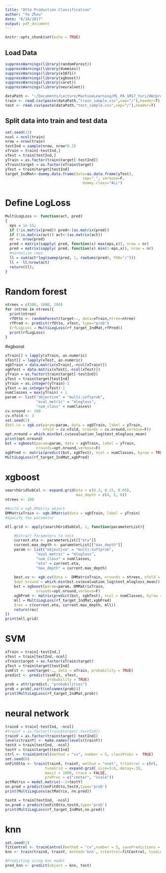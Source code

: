 ```yaml
---
title: "Otto Production Classification"
author: "Ye Zhou"
date: "8/18/2017"
output: pdf_document
---
```


```r
knitr::opts_chunk$set(echo = TRUE)
```

## Load Data
```r
suppressWarnings(library(randomForest))
suppressWarnings(library(dummies))
suppressWarnings(library(e1071))
suppressWarnings(library(xgboost))
suppressWarnings(library(caret))
suppressWarnings(library(neuralnet))
```
```r
dataPath <- "~/Documents/Lecture/MachineLearning/ML_PA_SM17_Yuri/HW/project2"
train <- read.csv(paste(dataPath,"train_sample.csv",sep="/"),header=T)
test <- read.csv(paste(dataPath,"test_sample.csv",sep="/"),header=T)
```


## Split data into train and test data
```r
set.seed(13)
ncol = ncol(train)
nrow = nrow(train)
testInd = sample(nrow, nrow*0.2)
xTrain = train[-testInd,]
xTest = train[testInd,]
yTrain = as.factor(train$target[-testInd])
xTrain$target = as.factor(xTrain$target)
yTest = train$target[testInd]
target_IndMat<-dummy.data.frame(data=as.data.frame(yTest), 
                                   sep="_", verbose=F, 
                                   dummy.class="ALL")
```


# Define LogLoss
```r
MultiLogLoss <- function(act, pred)
{
  eps = 1e-15;
  if (!is.matrix(pred)) pred<-(as.matrix(pred))
  if (!is.matrix(act)) act<-(as.matrix(act))
  nr <- nrow(pred)
  pred = matrix(sapply( pred, function(x) max(eps,x)), nrow = nr)      
  pred = matrix(sapply( pred, function(x) min(1-eps,x)), nrow = nr)
  #normalize rows
  ll = sum(act*log(sweep(pred, 1, rowSums(pred), FUN="/")))
  ll = -ll/nrow(act)
  return(ll);
}
```

# Random forest
```r
ntrees = c(500, 1000, 100)
for (ntree in ntrees){
  print(ntree)
  rfOtto <- randomForest(target~., data=xTrain,ntree=ntree)
  rfPred <- predict(rfOtto, xTest, type="prob")
  (rfLogLoss = MultiLogLoss(rf_target_IndMat,rfPred))
  print(rfLogLoss)
}
```


#xgboost
```r
xTrain[] = lapply(xTrain, as.numeric)
xTest[] = lapply(xTest, as.numeric)
xgbTrain = data.matrix(xTrain[,-ncol(xTrain)])
xgbTest = data.matrix(xTest[,-ncol(xTest)])
yTrain = as.factor(train$target[-testInd])
yTest = train$target[testInd]
yTrain = as.integer(yTrain)-1
yTest = as.integer(yTest)-1
numClasses = max(yTrain) + 1
param <- list("objective" = "multi:softprob",
              "eval_metric" = "mlogloss",
              "num_class" = numClasses)
cv.nround <- 100
cv.nfold <- 3
set.seed(1)
(bst.cv = xgb.cv(param=param, data = xgbTrain, label = yTrain, 
                 nfold = cv.nfold, nrounds = cv.nround,verbose=F))
opt.nround = which.min(bst.cv$evaluation_log$test_mlogloss_mean)
print(opt.nround)
bst = xgboost(param=param, data = xgbTrain, label = yTrain, 
              nrounds=opt.nround,verbose=F)
xgbPred <- matrix(predict(bst, xgbTest), ncol = numClasses, byrow = TRUE)
MultiLogLoss(rf_target_IndMat,xgbPred)
```

# xgboost
```r
searchGridSubCol <- expand.grid(eta = c(0.3, 0.15, 0.05), 
                                max_depth = c(4, 5, 6))
ntrees <- 100

#Build a xgb.DMatrix object
DMMatrixTrain <- xgb.DMatrix(data = xgbTrain, label = yTrain)
#Specify the parameter

mll.grid <- apply(searchGridSubCol, 1, function(parameterList){

    #Extract Parameters to test
    current.eta <- parameterList[["eta"]]
    current.max_depth <- parameterList[["max_depth"]]
    param <- list("objective" = "multi:softprob",
              "eval_metric" = "mlogloss",
              "num_class" = numClasses,
              "eta" = current.eta, 
              "max_depth" = current.max_depth)
    
    best.cv <- xgb.cv(data =  DMMatrixTrain, nrounds = ntrees, nfold = 5, param = param)
    (opt.nround = which.min(bst.cv$evaluation_log$test_mlogloss_mean))
    bst = xgboost(param=param, DMMatrixTrain, 
              nrounds=opt.nround,verbose=F)
    xgbPred <- matrix(predict(bst, xgbTest), ncol = numClasses, byrow = TRUE)
    mll = MultiLogLoss(rf_target_IndMat,xgbPred)
    (res = c(current.eta, current.max_depth, mll))
    return(res)
})
print(mll.grid)
```

# SVM
```r
xTrain = train[-testInd,]
xTest = train[testInd,-ncol]
xTrain$target = as.factor(xTrain$target)
yTest = train$target[testInd]
svmFit <- svm(target~., data = xTrain, probability = TRUE)
predict <- predict(svmFit, xTest,
                   probability = TRUE)
prob = attr(predict, "probabilities")
prob = prob[,sort(colnames(prob))]
print(MultiLogLoss(rf_target_IndMat,prob))
```

# neural network
```r
trainX = train[-testInd, -ncol]
#trainY = as.factor(train$target[-testInd])
trainY = as.factor(train$target[-testInd])
levels(trainY) <- make.names(levels(trainY))
testX = train[testInd, -ncol]
testY = train$target[testInd]
ctrl <- trainControl(method = "cv", number = 5, classProbs =  TRUE)
set.seed(0)
nnFitOtto <- train(trainX, trainY, method = "nnet", trControl = ctrl,
                  tuneGrid = expand.grid(.size=3:6,.decay=.3),
                  maxit = 1000, trace = FALSE,
                  preProc = c("center", "scale"))
actMatrix = model.matrix(~-1+testY)
nn.pred = predict(nnFitOtto,testX,type='prob')
print(MultiLogLoss(actMatrix, nn.pred))
```
```r
testX = train[testInd, -ncol]
nn.pred = predict(nnFitOtto,testX,type='prob')
print(MultiLogLoss(rf_target_IndMat,nn.pred))
```

# knn
```r
set.seed(1)
fitControl <- trainControl(method = "cv",number = 5, savePredictions = 'final', classProbs = T)
knn <- train(trainX, trainY, method='knn', trControl=fitControl, tuneLength=3)

#Predicting using knn model
pred_knn <- predict(object = knn, test)
```




